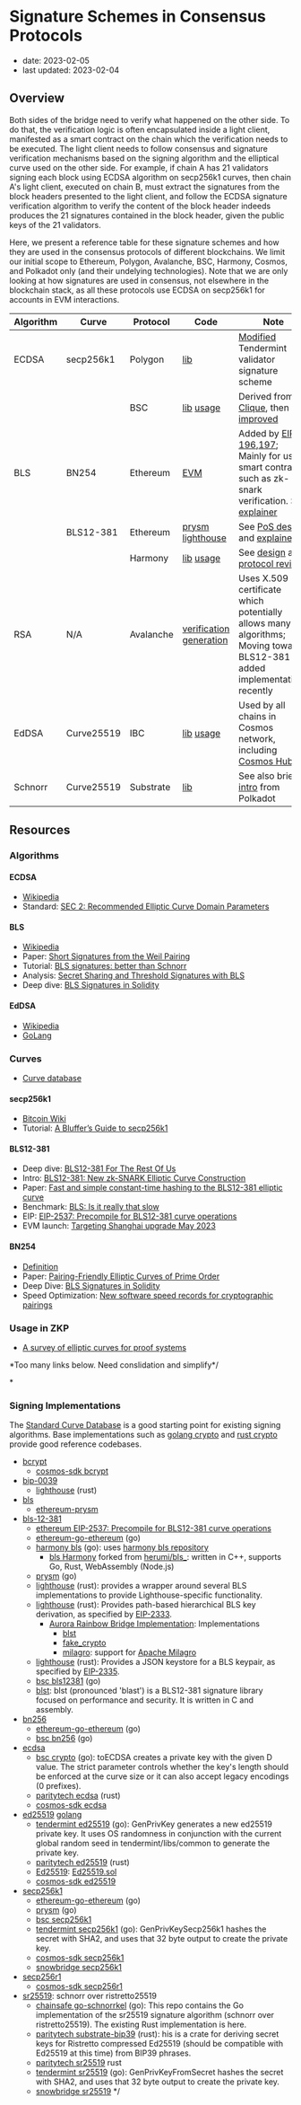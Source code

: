# Signature Schemes in Consensus Protocols

- date: 2023-02-05
- last updated: 2023-02-04

## Overview

Both sides of the bridge need to verify what happened on the other side. To do that, the verification logic is often encapsulated inside a light client, manifested as a smart contract on the chain which the verification needs to be executed. The light client needs to follow consensus and signature verification mechanisms based on the signing algorithm and the elliptical curve used on the other side. For example, if chain A has 21 validators signing each block using ECDSA algorithm on secp256k1 curves, then chain A's light client, executed on chain B, must extract the signatures from the block headers presented to the light client, and follow the ECDSA signature verification algorithm to verify the content of the block header indeeds produces the 21 signatures contained in the block header, given the public keys of the 21 validators.

Here, we present a reference table for these signature schemes and how they are used in the consensus protocols of different blockchains. We limit our initial scope to Ethereum, Polygon, Avalanche, BSC, Harmony, Cosmos, and Polkadot only (and their undelying technologies). Note that we are only looking at how signatures are used in consensus, not elsewhere in the blockchain stack, as all these protocols use ECDSA on secp256k1 for accounts in EVM interactions.

| Algorithm | Curve      | Protocol  | Code                                                                                                                                                                                                                                                             | Note                                                                                                                                                                                                                                                            |
| --------- | ---------- | --------- | ---------------------------------------------------------------------------------------------------------------------------------------------------------------------------------------------------------------------------------------------------------------- | --------------------------------------------------------------------------------------------------------------------------------------------------------------------------------------------------------------------------------------------------------------- |
| ECDSA     | secp256k1  | Polygon   | [lib](https://github.com/maticnetwork/tendermint/tree/peppermint/crypto/secp256k1)                                                                                                                                                                               | [Modified](https://wiki.polygon.technology/docs/pos/peppermint) Tendermint validator signature scheme                                                                                                                                                           |
|           |            | BSC       | [lib](https://github.com/bnb-chain/bsc/tree/master/crypto/secp256k1) [usage](https://github.com/bnb-chain/bsc/blob/cb9e50bdf62c6b46a71724066d39f9851181a5af/consensus/parlia/parlia.go#L546)                                                                     | Derived from [Clique](https://eips.ethereum.org/EIPS/eip-225), then [improved](https://github.com/bnb-chain/BEPs/pull/131)                                                                                                                                      |
| BLS       | BN254      | Ethereum  | [EVM](https://github.com/ethereum/go-ethereum/blob/b946b7a13b749c99979e312c83dce34cac8dd7b1/core/vm/contracts.go#L420)                                                                                                                                           | Added by [EIP-196](https://eips.ethereum.org/EIPS/eip-196),[197](https://eips.ethereum.org/EIPS/eip-197); Mainly for use in smart contracts, such as zk-snark verification. See [explainer](https://hackmd.io/@liangcc/bls-solidity#BLS-Signatures-in-Solidity) |
|           | BLS12-381  | Ethereum  | [prysm](https://github.com/prysmaticlabs/prysm/tree/develop/crypto/bls) [lighthouse](https://github.com/sigp/lighthouse/tree/stable/crypto/bls)                                                                                                                  | See [PoS design](https://ethereum.org/en/developers/docs/consensus-mechanisms/pos/keys/) and [explainer](https://hackmd.io/@benjaminion/bls12-381)                                                                                                              |
|           |            | Harmony   | [lib](https://github.com/harmony-one/bls/tree/master/ffi/go/bls) [usage](https://github.com/harmony-one/harmony/tree/main/crypto/bls)                                                                                                                            | See [design](https://docs.harmony.one/home/developers/harmony-specifics/harmony-stack#signatures-and-cryptography) and [protocol review](https://medium.com/harmony-one/2022-harmony-technical-review-88462efba368)                                             |
| RSA       | N/A        | Avalanche | [verification](https://github.com/ava-labs/avalanchego/blob/51c5edd85ccc7927443b945b427e64d91ff99f67/vms/proposervm/block/block.go#L119) [generation](https://github.com/ava-labs/avalanchego/blob/51c5edd85ccc7927443b945b427e64d91ff99f67/staking/tls.go#L121) | Uses X.509 certificate which potentially allows many algorithms; Moving towards BLS12-381 and added implementations recently                                                                                                                                    |
| EdDSA     | Curve25519 | IBC       | [lib](https://github.com/tendermint/tendermint/tree/main/crypto/ed25519) [usage](https://github.com/tendermint/tendermint/blob/main/spec/core/encoding.md#public-key-cryptography)                                                                               | Used by all chains in Cosmos network, including [Cosmos Hub](https://hub.cosmos.network/main/validators/overview.html)                                                                                                                                          |
| Schnorr   | Curve25519 | Substrate | [lib](https://github.com/paritytech/substrate/blob/master/primitives/application-crypto/src/sr25519.rs)                                                                                                                                                          | See also brief [intro](https://wiki.polkadot.network/docs/learn-cryptography#what-is-sr25519-and-where-did-it-come-from) from Polkadot                                                                                                                          |

## Resources

### Algorithms

#### ECDSA

- [Wikipedia](https://www.wikiwand.com/en/Elliptic_Curve_Digital_Signature_Algorithm)
- Standard: [SEC 2: Recommended Elliptic Curve Domain Parameters](https://www.secg.org/sec2-v2.pdf)

#### BLS

- [Wikipedia](https://en.wikipedia.org/wiki/BLS_digital_signature)
- Paper: [Short Signatures from the Weil Pairing](https://www.iacr.org/archive/asiacrypt2001/22480516.pdf)
- Tutorial: [BLS signatures: better than Schnorr](https://medium.com/cryptoadvance/bls-signatures-better-than-schnorr-5a7fe30ea716)
- Analysis: [Secret Sharing and Threshold Signatures with BLS](https://www.dash.org/blog/secret-sharing-and-threshold-signatures-with-bls/)
- Deep dive: [BLS Signatures in Solidity](https://hackmd.io/@liangcc/bls-solidity)

#### EdDSA

- [Wikipedia](https://en.wikipedia.org/wiki/EdDSA)
- [GoLang](https://pkg.go.dev/golang.org/x/crypto/ed25519)

### Curves

- [Curve database](https://neuromancer.sk/std/)

#### secp256k1

- [Bitcoin Wiki](https://en.bitcoin.it/wiki/Secp256k1)
- Tutorial: [A Bluffer’s Guide to secp256k1](https://medium.com/asecuritysite-when-bob-met-alice/a-bluffers-guide-to-secp256k1-404e423e612)

#### BLS12-381

- Deep dive: [BLS12-381 For The Rest Of Us](https://hackmd.io/@benjaminion/bls12-381)
- Intro: [BLS12-381: New zk-SNARK Elliptic Curve Construction](https://electriccoin.co/blog/new-snark-curve/)
- Paper: [Fast and simple constant-time hashing to the BLS12-381 elliptic curve](https://tches.iacr.org/index.php/TCHES/article/view/8348/7697)
- Benchmark: [BLS: Is it really that slow](https://www.dash.org/blog/bls-is-it-really-that-slow/)
- EIP: [EIP-2537: Precompile for BLS12-381 curve operations](https://eips.ethereum.org/EIPS/eip-2537)
- EVM launch: [Targeting Shanghai upgrade May 2023](https://ethereum-magicians.org/t/eip-2537-bls12-precompile-discussion-thread/4187/16)

#### BN254

- [Definition](https://neuromancer.sk/std/bn/bn254)
- Paper: [Pairing-Friendly Elliptic Curves of Prime Order](https://eprint.iacr.org/2005/133.pdf)
- Deep Dive: [BLS Signatures in Solidity](https://hackmd.io/@liangcc/bls-solidity)
- Speed Optimization: [New software speed records for cryptographic pairings](https://cryptojedi.org/papers/dclxvi-20100714.pdf)

### Usage in ZKP

- [A survey of elliptic curves for proof systems](https://eprint.iacr.org/2022/586.pdf)

\*Too many links below. Need conslidation and simplify\*/

\*

### Signing Implementations

The [Standard Curve Database](https://neuromancer.sk/std/) is a good starting point for existing signing algorithms. Base implementations such as [golang crypto](https://pkg.go.dev/golang.org/x/crypto) and [rust crypto](https://docs.rs/rust-crypto/latest/crypto/) provide good reference codebases.

- [bcrypt](https://www.usenix.org/legacy/event/usenix99/provos/provos.pdf)
  - [cosmos-sdk bcrypt](https://github.com/cosmos/cosmos-sdk/tree/main/crypto/keys/bcrypt)
- [bip-0039](https://github.com/bitcoin/bips/blob/master/bip-0039.mediawiki)
  - [lighthouse](https://github.com/sigp/lighthouse/tree/stable/crypto/eth2_wallet) (rust)
- [bls](https://en.wikipedia.org/wiki/BLS_digital_signature)
  - [ethereum-prysm](https://github.com/prysmaticlabs/prysm/tree/develop/crypto/bls)
- [bls-12-381](https://hackmd.io/@benjaminion/bls12-381)
  - [ethereum EIP-2537: Precompile for BLS12-381 curve operations](https://eips.ethereum.org/EIPS/eip-2537)
  - [ethereum-go-ethereum](https://github.com/ethereum/go-ethereum/tree/master/crypto/bls12381) (go)
  - [harmony bls](https://github.com/harmony-one/harmony/blob/main/crypto/bls/bls.go) (go): uses [harmony bls repository](https://github.com/harmony-one/bls/blob/master/readme.md)
    - [bls Harmony](https://github.com/harmony-one/bls) forked from [herumi/bls\_](https://github.com/herumi/bls_): written in C++, supports Go, Rust, WebAssembly (Node.js)
  - [prysm](https://github.com/prysmaticlabs/prysm/tree/develop/crypto/bls) (go)
  - [lighthouse](https://github.com/sigp/lighthouse/tree/stable/crypto/bls) (rust): provides a wrapper around several BLS implementations to provide Lighthouse-specific functionality.
  - [lighthouse](https://github.com/sigp/lighthouse/tree/stable/crypto/eth2_key_derivation) (rust): Provides path-based hierarchical BLS key derivation, as specified by [EIP-2333](https://eips.ethereum.org/EIPS/eip-2333).
    - [Aurora Rainbow Bridge Implementation](https://github.com/aurora-is-near/lighthouse/tree/stable/crypto/bls/src/impls): Implementations
      - [blst](https://github.com/aurora-is-near/lighthouse/blob/stable/crypto/bls/src/impls/blst.rs)
      - [fake_crypto](https://github.com/aurora-is-near/lighthouse/blob/stable/crypto/bls/src/impls/fake_crypto.rs)
      - [milagro](https://github.com/aurora-is-near/lighthouse/blob/stable/crypto/bls/src/impls/milagro.rs): support for [Apache Milagro](https://milagro.apache.org/docs/milagro-intro/)
  - [lighthouse](https://github.com/sigp/lighthouse/tree/stable/crypto/eth2_keystore) (rust): Provides a JSON keystore for a BLS keypair, as specified by [EIP-2335](https://eips.ethereum.org/EIPS/eip-2335).
  - [bsc bls12381](https://github.com/bnb-chain/bsc/tree/master/crypto/bls12381) (go)
  - [blst](https://github.com/supranational/blst): blst (pronounced 'blast') is a BLS12-381 signature library focused on performance and security. It is written in C and assembly.
- [bn256](https://cryptojedi.org/papers/dclxvi-20100714.pdf)
  - [ethereum-go-ethereum](https://github.com/ethereum/go-ethereum/tree/master/crypto/bn256) (go)
  - [bsc bn256](https://github.com/bnb-chain/bsc/tree/master/crypto/bn256) (go)
- [ecdsa](https://en.wikipedia.org/wiki/Elliptic_Curve_Digital_Signature_Algorithm)
  - [bsc crypto](https://github.com/bnb-chain/bsc/blob/master/crypto/crypto.go#L169) (go): toECDSA creates a private key with the given D value. The strict parameter controls whether the key's length should be enforced at the curve size or it can also accept legacy encodings (0 prefixes).
  - [paritytech ecdsa](https://github.com/paritytech/substrate/blob/master/primitives/application-crypto/src/ecdsa.rs) (rust)
  - [cosmos-sdk ecdsa](https://github.com/cosmos/cosmos-sdk/tree/main/crypto/keys/internal/ecdsa)
- [ed25519](https://ed25519.cr.yp.to/ed25519-20110926.pdf) [golang](https://pkg.go.dev/golang.org/x/crypto/ed25519)
  - [tendermint ed25519](https://github.com/tendermint/tendermint/tree/main/crypto/ed25519) (go): GenPrivKey generates a new ed25519 private key. It uses OS randomness in conjunction with the current global random seed in tendermint/libs/common to generate the private key.
  - [paritytech ed25519](https://github.com/paritytech/substrate/blob/master/primitives/application-crypto/src/ed25519.rs) (rust)
  - [Ed25519](https://en.wikipedia.org/wiki/EdDSA): [Ed25519.sol](https://github.com/aurora-is-near/rainbow-bridge/blob/master/contracts/eth/nearbridge/contracts/Ed25519.sol)
  - [cosmos-sdk ed25519](https://github.com/cosmos/cosmos-sdk/tree/main/crypto/keys/ed25519)
- [secp256k1](https://www.secg.org/sec2-v2.pdf)
  - [ethereum-go-ethereum](https://github.com/ethereum/go-ethereum/tree/master/crypto/secp256k1) (go)
  - [prysm](https://github.com/prysmaticlabs/prysm/tree/develop/crypto/ecdsa) (go)
  - [bsc secp256k1](https://github.com/bnb-chain/bsc/tree/master/crypto/secp256k1)
  - [tendermint secp256k1](https://github.com/tendermint/tendermint/tree/main/crypto/secp256k1) (go): GenPrivKeySecp256k1 hashes the secret with SHA2, and uses that 32 byte output to create the private key.
  - [cosmos-sdk secp256k1](https://github.com/cosmos/cosmos-sdk/tree/main/crypto/keys/secp256k1)
  - [snowbridge secp256k1](https://github.com/Snowfork/snowbridge/tree/main/relayer/crypto/secp256k1)
- [secp256r1](https://www.secg.org/sec2-v2.pdf)
  - [cosmos-sdk secp256r1](https://github.com/cosmos/cosmos-sdk/tree/main/crypto/keys/secp256r1)
- [sr25519](https://wiki.polkadot.network/docs/learn-cryptography#what-is-sr25519-and-where-did-it-come-from): schnorr over ristretto25519
  - [chainsafe go-schnorrkel](https://github.com/ChainSafe/go-schnorrkel) (go): This repo contains the Go implementation of the sr25519 signature algorithm (schnorr over ristretto25519). The existing Rust implementation is here.
  - [paritytech substrate-bip39](https://github.com/paritytech/substrate-bip39) (rust): his is a crate for deriving secret keys for Ristretto compressed Ed25519 (should be compatible with Ed25519 at this time) from BIP39 phrases.
  - [paritytech sr25519](https://github.com/paritytech/substrate/blob/master/primitives/application-crypto/src/sr25519.rs) rust
  - [tendermint sr25519](https://github.com/tendermint/tendermint/tree/main/crypto/sr25519) (go): GenPrivKeyFromSecret hashes the secret with SHA2, and uses that 32 byte output to create the private key.
  - [snowbridge sr25519](https://github.com/Snowfork/snowbridge/tree/main/relayer/crypto/secp256k1)
    \*/

